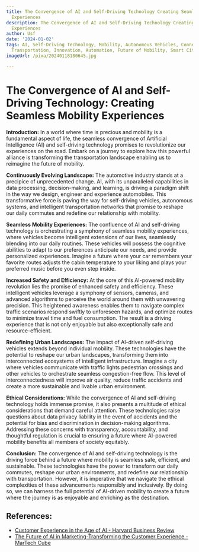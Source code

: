 ```yaml
---
title: The Convergence of AI and Self-Driving Technology Creating Seamless Mobility
  Experiences
description: The Convergence of AI and Self-Driving Technology Creating Seamless Mobility
  Experiences
author: Usf
date: '2024-01-02'
tags: AI, Self-Driving Technology, Mobility, Autonomous Vehicles, Connected Cars,
  Transportation, Innovation, Automation, Future of Mobility, Smart Cities
imageUrl: /pixa/20240118180645.jpg

---
```

# The  Convergence of AI and Self-Driving Technology: Creating Seamless Mobility Experiences

**Introduction:**
In a world where time  is precious and mobility is a fundamental aspect of life, the seamless convergence of Artificial Intelligence (AI) and self-driving technology promises  to revolutionize our  experiences on the road. Embark on a journey to explore how this powerful alliance  is transforming the transportation landscape enabling us to reimagine  the future of  mobility.

**Continuously Evolving Landscape:**
The automotive  industry stands at a precipice of unprecedented change. AI, with its unparalleled capabilities in data processing, decision-making, and learning, is  driving a  paradigm shift in the  way we design,  engineer and experience automobiles.  This transformative force is paving the way for self-driving vehicles, autonomous systems, and intelligent transportation networks that promise to reshape our daily commutes and redefine our relationship with mobility.

**Seamless Mobility Experiences:**
The  confluence of AI and self-driving technology  is orchestrating a symphony of seamless  mobility experiences, where vehicles become intelligent extensions of our lives, seamlessly blending into our daily  routines. These vehicles will possess the  cognitive abilities to adapt to our preferences anticipate our needs, and provide personalized experiences. Imagine a future where your car remembers your  favorite routes adjusts the cabin temperature to your liking and plays your preferred music  before you even step  inside.

**Increased Safety and Efficiency:**
At the core of this AI-powered mobility revolution lies the promise of enhanced safety and  efficiency. These intelligent vehicles leverage a symphony of sensors, cameras, and  advanced algorithms to perceive the  world around them with unwavering  precision. This heightened awareness enables  them  to navigate complex traffic  scenarios respond  swiftly to unforeseen hazards, and optimize routes to minimize travel time and fuel consumption.  The result is a driving experience that is not only enjoyable but also exceptionally safe and resource-efficient.

**Redefining Urban Landscapes:**
The impact of AI-driven self-driving vehicles extends beyond individual mobility.  These technologies have the potential to reshape our urban landscapes,  transforming them into interconnected ecosystems of  intelligent infrastructure. Imagine a city where vehicles communicate with traffic lights pedestrian crossings and other vehicles to orchestrate seamless congestion-free flow. This level of interconnectedness will improve air quality, reduce traffic accidents and create a more sustainable and livable urban environment.

**Ethical Considerations:**
While the convergence of AI and self-driving technology holds immense promise, it also presents a multitude of ethical considerations that demand careful attention. These  technologies raise questions  about data privacy liability in the  event of accidents and the potential  for bias and discrimination in decision-making algorithms. Addressing these  concerns with transparency,  accountability,  and thoughtful regulation is crucial to  ensuring  a future where AI-powered mobility benefits all members of society equitably.

**Conclusion:**
The convergence of AI and self-driving technology is the driving force behind a future  where mobility is seamless safe, efficient,  and sustainable. These technologies  have  the power to transform our daily commutes, reshape our urban environments, and redefine our relationship with  transportation. However, it is imperative that we navigate  the ethical complexities of these  advancements responsibly and inclusively. By doing so, we can harness the full potential of AI-driven mobility  to create a  future where the journey is as enjoyable and enriching as the destination.

## References:
- [Customer Experience in the Age of AI - Harvard Business Review](https://hbr.org/2022/03/customer-experience-in-the-age-of-ai)
- [The Future of AI in Marketing-Transforming the Customer Experience - MarTech Cube](https://www.martechcube.com/transforming-customer-experience/)
